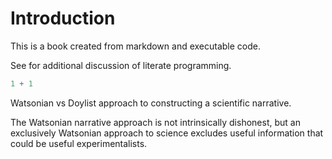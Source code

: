 # Introduction

This is a book created from markdown and executable code.

See for additional discussion of literate programming.

```r
1 + 1
```


Watsonian vs Doylist approach to constructing a scientific narrative. 

The Watsonian narrative approach is not intrinsically dishonest, but an exclusively Watsonian approach to science excludes useful information that could be useful experimentalists.